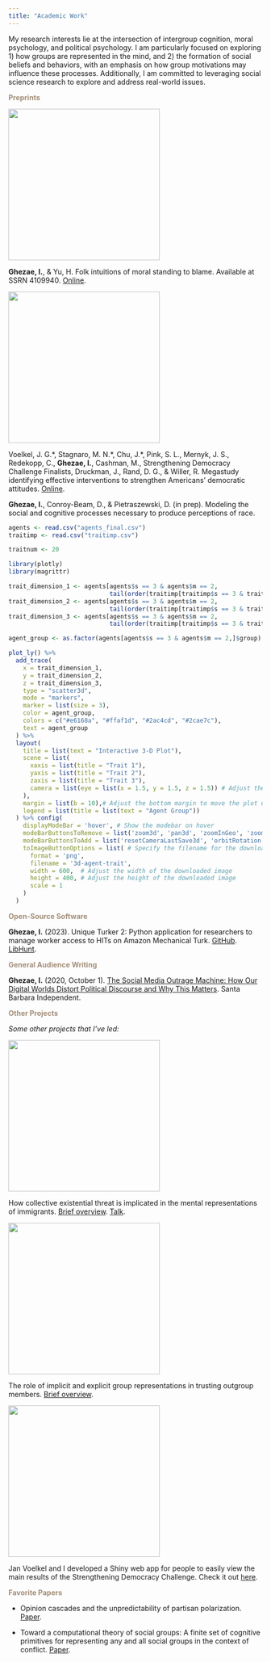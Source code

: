 ```yaml
---
title: "Academic Work"
---
```


My research interests lie at the intersection of intergroup cognition, moral psychology, and political psychology. I am particularly focused on exploring 1) how groups are represented in the mind, and 2) the formation of social beliefs and behaviors, with an emphasis on how group motivations may influence these processes. Additionally, I am committed to leveraging social science research to explore and address real-world issues.

<!-- To this end, I plan to employ a mix of methodologies, drawing from social psychology, cognitive science, behavioral economics, and computational social science. -->

::: large-text
[**Preprints**]{style="color:#a38e79"}
:::

::: {layout="[1.5, 2.5]" layout-valign="center"}
![](./files/work/stb.png){fig-alt="Decorative text" width="300"}

**Ghezae, I.**, & Yu, H. Folk intuitions of moral standing to blame. Available at SSRN 4109940. [Online](https://papers.ssrn.com/sol3/papers.cfm?abstract_id=4109940).
:::

::: {layout="[1.5, 2.5]" layout-valign="center"}
![](./files/work/sdc2.png){fig-alt="Decorative text" width="300"}

Voelkel, J. G.\*, Stagnaro, M. N.\*, Chu, J.\*, Pink, S. L., Mernyk, J. S., Redekopp, C., **Ghezae, I.**, Cashman, M., Strengthening Democracy Challenge Finalists, Druckman, J., Rand, D. G., & Willer, R. Megastudy identifying effective interventions to strengthen Americans' democratic attitudes. [Online](https://osf.io/y79u5/).
:::

::: {layout="[1.5, 2.5]" layout-valign="center"}
**Ghezae, I.**, Conroy-Beam, D., & Pietraszewski, D. (in prep). Modeling the social and cognitive processes necessary to produce perceptions of race.

```r
agents <- read.csv("agents_final.csv")
traitimp <- read.csv("traitimp.csv")

traitnum <- 20

library(plotly)
library(magrittr)

trait_dimension_1 <- agents[agents$s == 3 & agents$m == 2,
                            tail(order(traitimp[traitimp$s == 3 & traitimp$m == 2, (3:(traitnum + 2))]), 3)[1] + 14]
trait_dimension_2 <- agents[agents$s == 3 & agents$m == 2,
                            tail(order(traitimp[traitimp$s == 3 & traitimp$m == 2, (3:(traitnum + 2))]), 3)[2] + 14]
trait_dimension_3 <- agents[agents$s == 3 & agents$m == 2,
                            tail(order(traitimp[traitimp$s == 3 & traitimp$m == 2, (3:(traitnum + 2))]), 3)[3] + 14]

agent_group <- as.factor(agents[agents$s == 3 & agents$m == 2,]$group)

plot_ly() %>%
  add_trace(
    x = trait_dimension_1,
    y = trait_dimension_2,
    z = trait_dimension_3,
    type = "scatter3d",
    mode = "markers",
    marker = list(size = 3),
    color = agent_group,
    colors = c("#e6168a", "#ffaf1d", "#2ac4cd", "#2cae7c"),
    text = agent_group
  ) %>%
  layout(
    title = list(text = "Interactive 3-D Plot"), 
    scene = list(
      xaxis = list(title = "Trait 1"),
      yaxis = list(title = "Trait 2"),
      zaxis = list(title = "Trait 3"),
      camera = list(eye = list(x = 1.5, y = 1.5, z = 1.5)) # Adjust the camera position
    ),
    margin = list(b = 10),# Adjust the bottom margin to move the plot upward,
    legend = list(title = list(text = "Agent Group"))
  ) %>% config(
    displayModeBar = 'hover', # Show the modebar on hover
    modeBarButtonsToRemove = list('zoom3d', 'pan3d', 'zoomInGeo', 'zoomOutGeo', 'autoScale2d', 'resetScale2d', 'hoverClosest3d', 'resetCameraDefault3d'),
    modeBarButtonsToAdd = list('resetCameraLastSave3d', 'orbitRotation', 'toImage', 'tableRotation'), # Add the desired buttons
    toImageButtonOptions = list( # Specify the filename for the downloaded image
      format = 'png',
      filename = '3d-agent-trait',
      width = 600,  # Adjust the width of the downloaded image
      height = 400, # Adjust the height of the downloaded image
      scale = 1
    )
  )

```
:::

::: large-text
[**Open-Source Software**]{style="color:#a38e79"}
:::

**Ghezae, I.** (2023). Unique Turker 2: Python application for researchers to manage worker access to HITs on Amazon Mechanical Turk. [GitHub](https://github.com/Isu21842/unique-turker-2). [LibHunt](https://www.libhunt.com/r/unique-turker-2).

::: large-text
[**General Audience Writing**]{style="color:#a38e79"}
:::

**Ghezae, I.** (2020, October 1). [The Social Media Outrage Machine: How Our Digital Worlds Distort Political Discourse and Why This Matters](https://www.independent.com/2020/10/01/the-social-media-outrage-machine/). Santa Barbara Independent.

::: large-text
[**Other Projects**]{style="color:#a38e79"}
:::

*Some other projects that I've led:*

::: {layout="[1.5, 2.5]" layout-valign="center"}
![](./files/work/cet.png){fig-alt="Decorative text" width="300"}

How collective existential threat is implicated in the mental representations of immigrants. [Brief overview](/files/work/cet.html). [Talk](https://www.youtube.com/watch?v=_nwjXtL0OPo).
:::

::: {layout="[1.5, 2.5]" layout-valign="center"}
![](./files/work/wave.png){fig-alt="Decorative text" width="300"}

The role of implicit and explicit group representations in trusting outgroup members. [Brief overview](/files/work/wave.html).
:::

::: {layout="[1.5, 2.5]" layout-valign="center"}
![](./files/work/shinysdc.png){fig-alt="Decorative text" width="300"}

Jan Voelkel and I developed a Shiny web app for people to easily view the main results of the Strengthening Democracy Challenge. Check it out [here](https://www.strengtheningdemocracychallenge.org/results).
:::

::: large-text
[**Favorite Papers**]{style="color:#a38e79"}
:::

-   Opinion cascades and the unpredictability of partisan polarization. [Paper](https://www.science.org/doi/full/10.1126/sciadv.aax0754).

-   Toward a computational theory of social groups: A finite set of cognitive primitives for representing any and all social groups in the context of conflict. [Paper](https://www.cambridge.org/core/journals/behavioral-and-brain-sciences/article/abs/toward-a-computational-theory-of-social-groups-a-finite-set-of-cognitive-primitives-for-representing-any-and-all-social-groups-in-the-context-of-conflict/1C28965AE6F94B9060A20C1DB8EA2A80).
